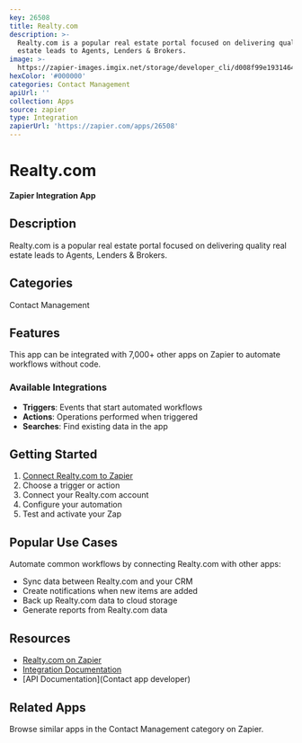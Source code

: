 ```yaml
---
key: 26508
title: Realty.com
description: >-
  Realty.com is a popular real estate portal focused on delivering quality real
  estate leads to Agents, Lenders & Brokers.
image: >-
  https://zapier-images.imgix.net/storage/developer_cli/d008f99e19314649adc377bc67766b84.png?auto=format%2Ccompress&ixlib=python-3.0.0&q=50
hexColor: '#000000'
categories: Contact Management
apiUrl: ''
collection: Apps
source: zapier
type: Integration
zapierUrl: 'https://zapier.com/apps/26508'
---
```

# Realty.com

**Zapier Integration App**

## Description

Realty.com is a popular real estate portal focused on delivering quality real estate leads to Agents, Lenders & Brokers.

## Categories

Contact Management

## Features

This app can be integrated with 7,000+ other apps on Zapier to automate workflows without code.

### Available Integrations

- **Triggers**: Events that start automated workflows
- **Actions**: Operations performed when triggered
- **Searches**: Find existing data in the app

## Getting Started

1. [Connect Realty.com to Zapier](https://zapier.com/apps/26508)
2. Choose a trigger or action
3. Connect your Realty.com account
4. Configure your automation
5. Test and activate your Zap

## Popular Use Cases

Automate common workflows by connecting Realty.com with other apps:

- Sync data between Realty.com and your CRM
- Create notifications when new items are added
- Back up Realty.com data to cloud storage
- Generate reports from Realty.com data

## Resources

- [Realty.com on Zapier](https://zapier.com/apps/26508)
- [Integration Documentation](https://zapier.com/apps/26508/integrations)
- [API Documentation](Contact app developer)

## Related Apps

Browse similar apps in the Contact Management category on Zapier.
